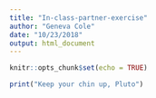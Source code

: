 ```yaml
---
title: "In-class-partner-exercise"
author: "Geneva Cole"
date: "10/23/2018"
output: html_document
---
```


```r
knitr::opts_chunk$set(echo = TRUE)

print("Keep your chin up, Pluto")
```


